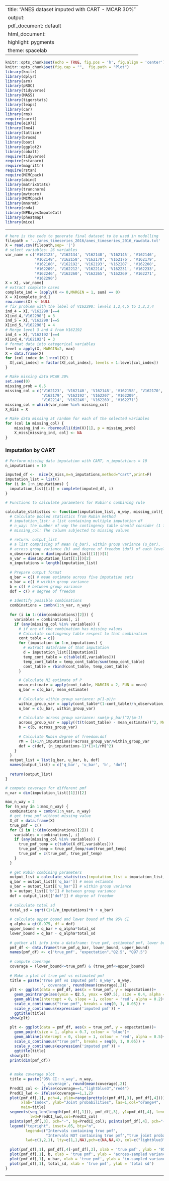 
---
title: "ANES dataset imputed with CART - MCAR 30%"
output:
  pdf_document: default
  html_document:
    highlight: pygments
    theme: spacelab
---

```r
knitr::opts_chunk$set(echo = TRUE, fig.pos = 'h', fig.align = 'center')
knitr::opts_chunk$set(fig.cap = "",  fig.path = "Plot")
library(knitr)
library(dplyr)
library(arm)
library(pROC)
library(tidyverse)
library(MASS)
library(tigerstats)
library(leaps)
library(car)
library(rms)
require(caret)
require(e1071)
library(lme4) 
library(lattice)
library(broom)
library(boot)
library(ggplot2)
library(cobalt)
require(tidyverse)
require(rstanarm)
require(magrittr)
require(rstan)
require(MCMCpack)
library(abind)
library(matrixStats)
library(truncnorm)
library(mvtnorm)
library(MCMCpack)
library(mnormt)
library(coda)
library(NPBayesImputeCat)
library(pheatmap)
library(mice)
```

* * *
```r
# here is the code to generate final dataset to be used in modelling
filepath = '../anes_timeseries_2016/anes_timeseries_2016_rawdata.txt'
X = read.csv(filepath,sep= '|')
# select variables: 26 variables
var_name = c('V162123', 'V162134', 'V162140', 'V162145', 'V162146',
             'V162148', 'V162158', 'V162170', 'V162176', 'V162179',
             'V162180', 'V162192', 'V162193', 'V162207', 'V162208',
             'V162209', 'V162212', 'V162214', 'V162231', 'V162233', 
             'V162246', 'V162260', 'V162265', 'V162269', 'V162271', 
             'V162290')
X = X[, var_name]
# extract complete cases
complete_ind = (apply(X <= 0,MARGIN = 1, sum) == 0)
X = X[complete_ind,]
row.names(X) <- NULL
# fix problem with the lebel of V162290: levels 1,2,4,5 to 1,2,3,4
ind_4 = X[,'V162290']==4
X[ind_4,'V162290'] = 3
ind_5 = X[,'V162290']==5
X[ind_5,'V162290'] = 4
# Merge level 3 and 4 from V162192
ind_4 = X[,'V162192']==4
X[ind_4,'V162192'] = 3
# format data into categorical variables
level = apply(X, MARGIN=2, max)
X = data.frame(X)
for (col_index in 1:ncol(X)) {
  X[,col_index] = factor(X[,col_index], levels = 1:level[col_index])
}
```

```r
# Make missing data MCAR 30%
set.seed(0)
missing_prob = 0.5
missing_col = c('V162123', 'V162140', 'V162148', 'V162158', 'V162170', 
                'V162179', 'V162192', 'V162207', 'V162209', 
                'V162214', 'V162246', 'V162269', 'V162271')
missing_col = which(var_name %in% missing_col)
X_miss = X

# Make data missing at random for each of the selected variables
for (col in missing_col) {
    missing_ind <- rbernoulli(dim(X)[1], p = missing_prob)
    X_miss[missing_ind, col] <- NA
}
```

### Imputation by CART

```r
# Perform missing data imputation with CART, n_imputations = 10
n_imputations = 10

imputed_df <-  mice(X_miss,m=n_imputations,method="cart",print=F)
imputation_list = list()
for (i in 1:n_imputations) {
  imputation_list[[i]] = complete(imputed_df, i)
}
```


```r
# Functions to calculate parameters for Rubin's combining rule

calculate_statistics <- function(imputation_list, n_way, missing_col){
  # Calculate pooled statistics from Rubin method 
  # imputation_list: a list containing multiple imputation df
  # n_way: the number of way the contingency table should consider (1 for univariate pmf, 2 for bivariate, etc)
  # missing_col: The column subjected to missing values

  # return: output_list
  # a list comprising of mean (q_bar), within group variance (u_bar), 
  # across group variance (b) and degree of freedom (dof) of each level combination
  n_observation = dim(imputation_list[[1]])[1]
  n_var = dim(imputation_list[[1]])[2]
  n_imputations = length(imputation_list)
  
  # Prepare output format
  q_bar = c() # mean estimate across five imputation sets
  u_bar = c() # within group variance
  b = c() # between group variance
  dof = c() # degree of freedom
  
  # Identify possible combinations
  combinations = combn(1:n_var, n_way)
  
  for (i in 1:(dim(combinations)[2])) {
    variables = combinations[, i]
    if (any(missing_col %in% variables)) {
      # if one of the combination has missing values
      # Calculate contingency table respect to that combination
      cont_table = c()
      for (imputation in 1:n_imputations) {
        # extract dataframe of that imputation
        d = imputation_list[[imputation]]
        temp_cont_table = c(table(d[,variables]))
        temp_cont_table = temp_cont_table/sum(temp_cont_table)
        cont_table = rbind(cont_table, temp_cont_table)
      }

      # Calculate MI estimate of P
      mean_estimate = apply(cont_table, MARGIN = 2, FUN = mean)
      q_bar = c(q_bar, mean_estimate)
      
      # Calculate within group variance: p(1-p)/n
      within_group_var = apply(cont_table*(1-cont_table)/n_observation, MARGIN = 2, FUN = mean)
      u_bar = c(u_bar, within_group_var)
      
      # Calculate across group variance: sum(p-p_bar)^2/(m-1)
      across_group_var = apply((t(t(cont_table) - mean_estimate))^2, MARGIN = 2, FUN = sum)/(n_imputations-1)
      b = c(b, across_group_var)
      
      # Calculate Rubin degree of freedom:dof
      rM = (1+1/n_imputations)*across_group_var/within_group_var
      dof = c(dof, (n_imputations-1)*(1+1/rM)^2)
    }
  }
  output_list = list(q_bar, u_bar, b, dof)
  names(output_list) = c('q_bar', 'u_bar', 'b', 'dof')
  
  return(output_list)
}
```

```r
# compute coverage for different pmf
n_var = dim(imputation_list[[1]])[2]

max_n_way = 2
for (n_way in 1:max_n_way) {
  combinations = combn(1:n_var, n_way)
  # get true pmf without missing value
  X_df = data.frame(X)
  true_pmf = c()
  for (i in 1:(dim(combinations)[2])) {
    variables = combinations[, i]
    if (any(missing_col %in% variables)) {
      true_pmf_temp = c(table(X_df[,variables]))
      true_pmf_temp = true_pmf_temp/sum(true_pmf_temp)
      true_pmf = c(true_pmf, true_pmf_temp)
    }
  }
  
  # get Rubin combining parameters
  output_list = calculate_statistics(imputation_list = imputation_list, n_way = n_way, missing_col= missing_col)
  q_bar = output_list[['q_bar']] # mean estimate
  u_bar = output_list[['u_bar']] # within group variance
  b = output_list[['b']] # between group variance
  dof = output_list[['dof']] # degree of freedom
  
  # calculate total sd
  total_sd = sqrt((1+1/n_imputations)*b + u_bar)
  
  # calculate upper bound and lower bound of the 95% CI
  q_alpha = qt(0.975, df = dof)
  upper_bound = q_bar + q_alpha*total_sd
  lower_bound = q_bar - q_alpha*total_sd
  
  # gather all info into a dataframe: true pmf, estimated pmf, lower bound, upper bound
  pmf_df <- data.frame(true_pmf,q_bar, lower_bound, upper_bound)
  names(pmf_df) <- c('true_pmf', "expectation","Q2.5", "Q97.5")
  
  # compute coverage
  coverage = (lower_bound<=true_pmf) & (true_pmf<=upper_bound)
  
  # Make a plot of true pmf vs estimated pmf
  title = paste('True pmf vs Imputed pmf: n_way', n_way, 
                ', coverage', round(mean(coverage),2))
  plt <- ggplot(data = pmf_df, aes(x = true_pmf, y = expectation))+
    geom_pointrange(aes(ymin = Q2.5, ymax = Q97.5), size = 0.4, alpha = 0.6, colour = 'blue')+
    geom_abline(intercept = 0, slope = 1, colour = 'red', alpha = 0.2)+
    scale_x_continuous("true pmf", breaks = seq(0, 1, 0.05)) +
    scale_y_continuous(expression('imputed pmf')) +
    ggtitle(title)
  show(plt)
  
  plt <- ggplot(data = pmf_df, aes(x = true_pmf, y = expectation))+
    geom_point(size = 1, alpha = 0.7, colour = 'blue')+
    geom_abline(intercept = 0, slope = 1, colour = 'red', alpha = 0.5)+
    scale_x_continuous("true pmf", breaks = seq(0, 1, 0.05)) +
    scale_y_continuous(expression('imputed pmf')) +
    ggtitle(title)
  show(plt)
  print(dim(pmf_df))
  
  
  # make coverage plot
  title = paste('95% CI: n_way', n_way, 
                ', coverage', round(mean(coverage),2))
  PredCI_col <- ifelse(coverage==1,"lightblue3","red4")
  PredCI_lwd <- ifelse(coverage==1,1,2)
  plot(pmf_df[,1], pch=4, ylim=range(pretty(c(pmf_df[,3], pmf_df[,4]))),
       xlab="Index", ylab="Joint probabilities", las=1,col="orange4",
       main=title)
  segments(seq_len(length(pmf_df[,1])), pmf_df[,3], y1=pmf_df[,4], lend=1,
           lwd=PredCI_lwd,col=PredCI_col)
  points(pmf_df[,3], pch="-", bg=PredCI_col); points(pmf_df[,4], pch="-", bg=PredCI_col)
  legend("topright", inset=.05, bty="n",
         legend=c("Intervals containing true pmf",
                  "Intervals NOT containing true pmf","true joint probabilities"),
         lwd=c(1,2,1), lty=c(1,1,NA),pch=c(NA,NA,4), col=c("lightblue3","red4","orange4"))
  
  plot(pmf_df[,1], pmf_df[,4]-pmf_df[,3], xlab = 'true pmf', ylab = '95% CI interval length')
  plot(pmf_df[,1], b, xlab = 'true pmf', ylab = 'across-sampled variance')
  plot(pmf_df[,1], u_bar, xlab = 'true pmf', ylab = 'in-sampled variance')
  plot(pmf_df[,1], total_sd, xlab = 'true pmf', ylab = 'total sd')
}
```

* * *



